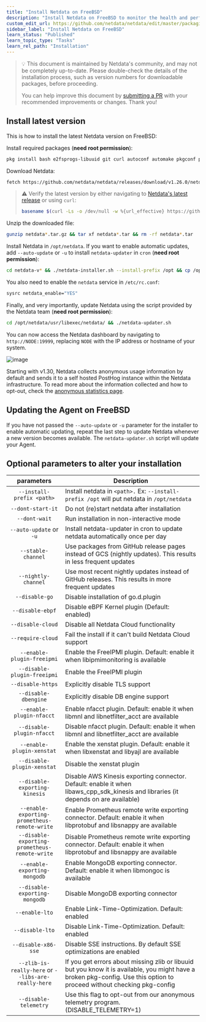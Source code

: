 ```yaml
---
title: "Install Netdata on FreeBSD"
description: "Install Netdata on FreeBSD to monitor the health and performance of bare metal or VMs with thousands of real-time, per-second metrics."
custom_edit_url: https://github.com/netdata/netdata/edit/master/packaging/installer/methods/freebsd.md
sidebar_label: "Install Netdata on FreeBSD"
learn_status: "Published"
learn_topic_type: "Tasks"
learn_rel_path: "Installation"
---
```



> 💡 This document is maintained by Netdata's community, and may not be completely up-to-date. Please double-check the
> details of the installation process, such as version numbers for downloadable packages, before proceeding.
>
> You can help improve this document by [submitting a
> PR](/docs/nightly/installation/install-netdata-on-freebsd) with your recommended
> improvements or changes. Thank you!

## Install latest version

This is how to install the latest Netdata version on FreeBSD:

Install required packages (**need root permission**):

```sh
pkg install bash e2fsprogs-libuuid git curl autoconf automake pkgconf pidof liblz4 libuv json-c cmake gmake
```

Download Netdata:

```sh
fetch https://github.com/netdata/netdata/releases/download/v1.26.0/netdata-v1.26.0.tar.gz
```

> ⚠️ Verify the latest version by either navigating to [Netdata's latest
> release](https://github.com/netdata/netdata/releases/latest) or using `curl`:
>
> ```bash
> basename $(curl -Ls -o /dev/null -w %{url_effective} https://github.com/netdata/netdata/releases/latest)
> ```

Unzip the downloaded file:

```sh
gunzip netdata*.tar.gz && tar xf netdata*.tar && rm -rf netdata*.tar
```

Install Netdata in `/opt/netdata`. If you want to enable automatic updates, add `--auto-update` or `-u` to install `netdata-updater` in `cron` (**need root permission**):

```sh
cd netdata-v* && ./netdata-installer.sh --install-prefix /opt && cp /opt/netdata/usr/sbin/netdata-claim.sh /usr/sbin/
```

You also need to enable the `netdata` service in `/etc/rc.conf`:

```sh
sysrc netdata_enable="YES"
```

Finally, and very importantly, update Netdata using the script provided by the Netdata team (**need root permission**):

```sh
cd /opt/netdata/usr/libexec/netdata/ && ./netdata-updater.sh
```

You can now access the Netdata dashboard by navigating to `http://NODE:19999`, replacing `NODE` with the IP address or hostname of your system.

![image](https://user-images.githubusercontent.com/2662304/48304090-fd384080-e51b-11e8-80ae-eecb03118dda.png)

Starting with v1.30, Netdata collects anonymous usage information by default and sends it to a self hosted PostHog instance within the Netdata infrastructure. To read
more about the information collected and how to opt-out, check the [anonymous statistics
page](/docs/nightly/references/anonymous-statistics).

## Updating the Agent on FreeBSD
If you have not passed the `--auto-update` or `-u` parameter for the installer to enable automatic updating, repeat the last step to update Netdata whenever a new version becomes available. 
The `netdata-updater.sh` script will update your Agent.

## Optional parameters to alter your installation
| parameters | Description |
|:-----:|-----------|
|`--install-prefix <path>`| Install netdata in `<path>.` Ex: `--install-prefix /opt` will put netdata in `/opt/netdata`|
| `--dont-start-it` | Do not (re)start netdata after installation|
| `--dont-wait` | Run installation in non-interactive mode|
| `--auto-update` or `-u` | Install netdata-updater in cron to update netdata automatically once per day|
| `--stable-channel` | Use packages from GitHub release pages instead of GCS (nightly updates). This results in less frequent updates|
| `--nightly-channel` | Use most recent nightly updates instead of GitHub releases. This results in more frequent updates|
| `--disable-go` | Disable installation of go.d.plugin|
| `--disable-ebpf` | Disable eBPF Kernel plugin (Default: enabled)|
| `--disable-cloud` | Disable all Netdata Cloud functionality|
| `--require-cloud` | Fail the install if it can't build Netdata Cloud support|
| `--enable-plugin-freeipmi` | Enable the FreeIPMI plugin. Default: enable it when libipmimonitoring is available|
| `--disable-plugin-freeipmi` | Enable the FreeIPMI plugin|
| `--disable-https` | Explicitly disable TLS support|
| `--disable-dbengine` | Explicitly disable DB engine support|
| `--enable-plugin-nfacct` | Enable nfacct plugin. Default: enable it when libmnl and libnetfilter_acct are available|
| `--disable-plugin-nfacct` | Disable nfacct plugin. Default: enable it when libmnl and libnetfilter_acct are available|
| `--enable-plugin-xenstat` | Enable the xenstat plugin. Default: enable it when libxenstat and libyajl are available|
| `--disable-plugin-xenstat` | Disable the xenstat plugin|
| `--disable-exporting-kinesis` | Disable AWS Kinesis exporting connector. Default: enable it when libaws_cpp_sdk_kinesis and libraries (it depends on are available)|
| `--enable-exporting-prometheus-remote-write` | Enable Prometheus remote write exporting connector. Default: enable it when libprotobuf and libsnappy are available|
| `--disable-exporting-prometheus-remote-write` | Disable Prometheus remote write exporting connector. Default: enable it when libprotobuf and libsnappy are available|
| `--enable-exporting-mongodb` | Enable MongoDB exporting connector. Default: enable it when libmongoc is available|
| `--disable-exporting-mongodb` | Disable MongoDB exporting connector|
| `--enable-lto` | Enable Link-Time-Optimization. Default: enabled|
| `--disable-lto` | Disable Link-Time-Optimization. Default: enabled|
| `--disable-x86-sse` | Disable SSE instructions. By default SSE optimizations are enabled|
| `--zlib-is-really-here` or `--libs-are-really-here` | If you get errors about missing zlib or libuuid but you know it is available, you might have a broken pkg-config. Use this option to proceed without checking pkg-config|
|`--disable-telemetry` | Use this flag to opt-out from our anonymous telemetry program. (DISABLE_TELEMETRY=1)|


